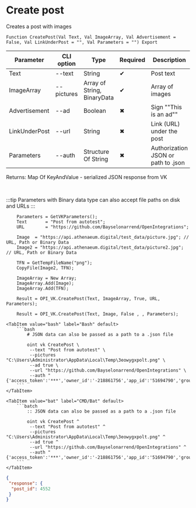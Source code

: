 ﻿---
sidebar_position: 1
---


# Create post
 Creates a post with images



`Function CreatePost(Val Text, Val ImageArray, Val Advertisement = False, Val LinkUnderPost = "", Val Parameters = "") Export`

  | Parameter | CLI option | Type | Required | Description |
  |-|-|-|-|-|
  | Text | --text | String | &#x2714; | Post text |
  | ImageArray | --pictures | Array of String, BinaryData | &#x2714; | Array of images |
  | Advertisement | --ad | Boolean | &#x2716; | Sign ""This is an ad"" |
  | LinkUnderPost | --url | String | &#x2716; | Link (URL) under the post |
  | Parameters | --auth | Structure Of String | &#x2716; | Authorization JSON or path to .json |

  
  Returns:  Map Of KeyAndValue - serialized JSON response from VK

<br/>

:::tip
Parameters with Binary data type can also accept file paths on disk and URLs
:::
<br/>



```bsl title="1C:Enterprise/OneScript code example"
    Parameters = GetVKParameters();
    Text       = "Post from autotest";
    URL        = "https://github.com/Bayselonarrend/OpenIntegrations";

    Image  = "https://api.athenaeum.digital/test_data/picture.jpg"; // URL, Path or Binary Data
    Image2 = "https://api.athenaeum.digital/test_data/picture2.jpg"; // URL, Path or Binary Data

    TFN = GetTempFileName("png");
    CopyFile(Image2, TFN);

    ImageArray = New Array;
    ImageArray.Add(Image);
    ImageArray.Add(TFN);

    Result = OPI_VK.CreatePost(Text, ImageArray, True, URL, Parameters);

    Result = OPI_VK.CreatePost(Text, Image, False , , Parameters);
```
 

 <Tabs>
  
    <TabItem value="bash" label="Bash" default>
        ```bash
            # JSON data can also be passed as a path to a .json file
            
            oint vk CreatePost \
             --text "Post from autotest" \
             --pictures "C:\Users\Administrator\AppData\Local\Temp\3eowygxpolt.png" \
             --ad true \
             --url "https://github.com/Bayselonarrend/OpenIntegrations" \
             --auth "{'access_token':'***','owner_id':'-218861756','app_id':'51694790','group_id':'218861756'}"
        ```
    </TabItem>
  
    <TabItem value="bat" label="CMD/Bat" default>
        ```batch
            :: JSON data can also be passed as a path to a .json file
            
            oint vk CreatePost ^
             --text "Post from autotest" ^
             --pictures "C:\Users\Administrator\AppData\Local\Temp\3eowygxpolt.png" ^
             --ad true ^
             --url "https://github.com/Bayselonarrend/OpenIntegrations" ^
             --auth "{'access_token':'***','owner_id':'-218861756','app_id':'51694790','group_id':'218861756'}"
        ```
    </TabItem>
</Tabs>


```json title="Result"
{
 "response": {
  "post_id": 4552
 }
}
```
